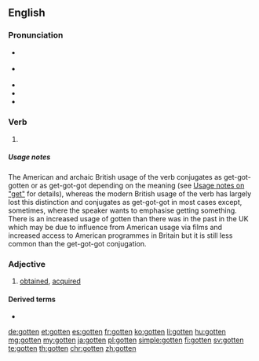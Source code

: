 ==English==

===Pronunciation===
* {{a|RP}} {{IPA|/ˈɡɒtn̩/|lang=en}}
* {{a|GenAm}} {{IPA|/ˈɡɑʔn̩/|lang=en}}
* {{audio|en-us-gotten.ogg|Audio (US)|lang=en}}
* {{rhymes|ɒtən|lang=en}}
* {{hyphenation|got|ten|lang=en}}

===Verb===
{{head|en|past participle|cat2=irregular past participles}}

# {{lb|en|now|mostly|North America|Irish|Northern British}} {{inflection of|get||past|part|lang=en}}

=====Usage notes=====
The American and archaic British usage of the verb conjugates as get-got-gotten or as get-got-got depending on the meaning (see [[get#Usage notes|Usage notes on "get"]] for details), whereas the modern British usage of the verb has largely lost this distinction and conjugates as get-got-got in most cases except, sometimes, where the speaker wants to emphasise getting something. There is an increased usage of gotten than there was in the past in the UK which may be due to influence from American usage via films and increased access to American programmes in Britain but it is still less common than the get-got-got conjugation.

===Adjective===
{{en-adj|-}}

# {{label|en|mostly in combination}} [[obtained]], [[acquired]]

====Derived terms====
* {{l|en|ill-gotten}}


[[de:gotten]]
[[et:gotten]]
[[es:gotten]]
[[fr:gotten]]
[[ko:gotten]]
[[li:gotten]]
[[hu:gotten]]
[[mg:gotten]]
[[my:gotten]]
[[ja:gotten]]
[[pl:gotten]]
[[simple:gotten]]
[[fi:gotten]]
[[sv:gotten]]
[[te:gotten]]
[[th:gotten]]
[[chr:gotten]]
[[zh:gotten]]